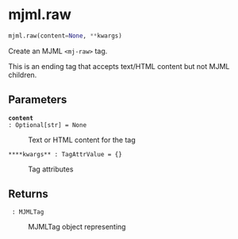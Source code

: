 # mjml.raw { #emailer_lib.mjml.raw }

```python
mjml.raw(content=None, **kwargs)
```

Create an MJML `<mj-raw>` tag.

This is an ending tag that accepts text/HTML content but not MJML children.

## Parameters {.doc-section .doc-section-parameters}

<code>[**content**]{.parameter-name} [:]{.parameter-annotation-sep} [Optional\[str\]]{.parameter-annotation} [ = ]{.parameter-default-sep} [None]{.parameter-default}</code>

:   Text or HTML content for the tag

<code>[****kwargs**]{.parameter-name} [:]{.parameter-annotation-sep} [TagAttrValue]{.parameter-annotation} [ = ]{.parameter-default-sep} [{}]{.parameter-default}</code>

:   Tag attributes

## Returns {.doc-section .doc-section-returns}

<code>[]{.parameter-name} [:]{.parameter-annotation-sep} [MJMLTag]{.parameter-annotation}</code>

:   MJMLTag object representing <mj-raw>